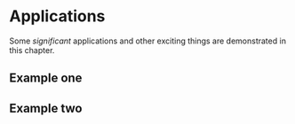 # Applications

Some _significant_ applications and other exciting things are demonstrated in this chapter.

## Example one

## Example two
